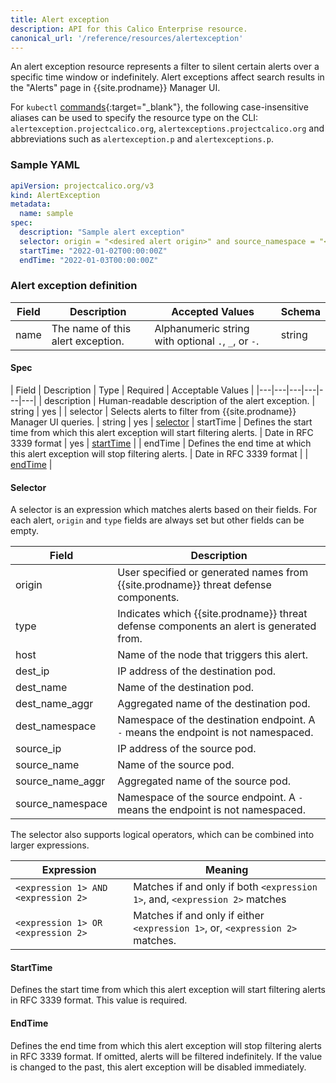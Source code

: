 ```yaml
---
title: Alert exception
description: API for this Calico Enterprise resource. 
canonical_url: '/reference/resources/alertexception'
---
```


An alert exception resource represents a filter to silent certain alerts over a specific time window
or indefinitely. Alert exceptions affect search results in the "Alerts" page in {{site.prodname}}
Manager UI.

For `kubectl` [commands](https://kubernetes.io/docs/reference/kubectl/overview/){:target="_blank"},
the following case-insensitive aliases can be used to specify the resource type on the CLI:
`alertexception.projectcalico.org`, `alertexceptions.projectcalico.org` and abbreviations such as
`alertexception.p` and `alertexceptions.p`.

### Sample YAML

```yaml
apiVersion: projectcalico.org/v3
kind: AlertException 
metadata:
  name: sample
spec:
  description: "Sample alert exception"
  selector: origin = "<desired alert origin>" and source_namespace = "<desired source namespace>"
  startTime: "2022-01-02T00:00:00Z"
  endTime: "2022-01-03T00:00:00Z"
```

### Alert exception definition

| Field | Description | Accepted Values | Schema |
|---|---|---|---|
| name | The name of this alert exception. | Alphanumeric string with optional `.`, `_`, or `-`. | string |

#### Spec

| Field | Description | Type | Required | Acceptable Values |
|---|---|---|---|---|---|
| description | Human-readable description of the alert exception. | string | yes |
| selector | Selects alerts to filter from {{site.prodname}} Manager UI queries. | string | yes | [selector](#selector)
| startTime | Defines the start time from which this alert exception will start filtering alerts. | Date in RFC 3339 format | yes | [startTime](#starttime) |
| endTime | Defines the end time at which this alert exception will stop filtering alerts. | Date in RFC 3339 format | | [endTime](#endtime) |

#### Selector

A selector is an expression which matches alerts based on their fields.
For each alert, `origin` and `type` fields are always set but other fields can be empty.

| Field | Description |
|---|---|
| origin | User specified or generated names from {{site.prodname}} threat defense components. |
| type | Indicates which {{site.prodname}} threat defense components an alert is generated from. |
| host | Name of the node that triggers this alert. |
| dest_ip | IP address of the destination pod. |
| dest_name | Name of the destination pod. |
| dest_name_aggr | Aggregated name of the destination pod. |
| dest_namespace | Namespace of the destination endpoint. A `-` means the endpoint is not namespaced. |
| source_ip | IP address of the source pod. |
| source_name | Name of the source pod. |
| source_name_aggr | Aggregated name of the source pod. |
| source_namespace | Namespace of the source endpoint. A `-` means the endpoint is not namespaced. |

The selector also supports logical operators, which can be combined into larger expressions.

| Expression | Meaning |
|---|---|
| `<expression 1> AND <expression 2>` | Matches if and only if both `<expression 1>`, and, `<expression 2>` matches
| `<expression 1> OR <expression 2>` | Matches if and only if either `<expression 1>`, or, `<expression 2>` matches.

#### StartTime

Defines the start time from which this alert exception will start filtering alerts in RFC 3339 format. This value is required.

#### EndTime

Defines the end time from which this alert exception will stop filtering alerts in RFC 3339 format.
If omitted, alerts will be filtered indefinitely.
If the value is changed to the past, this alert exception will be disabled immediately.
